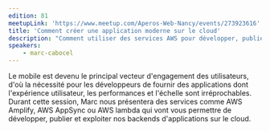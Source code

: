 ```yaml
---
edition: 81
meetupLink: 'https://www.meetup.com/Aperos-Web-Nancy/events/273923616'
title: 'Comment créer une application moderne sur le cloud'
description: "Comment utiliser des services AWS pour développer, publier et exploiter des backends d'applications sur le cloud."
speakers:
    - marc-cabocel
---
```


Le mobile est devenu le principal vecteur d'engagement des utilisateurs, d'où la nécessité pour les développeurs de fournir des applications dont l'expérience utilisateur, les performances et l'échelle sont irréprochables. Durant cette session, Marc nous présentera des services comme AWS Amplify, AWS AppSync ou AWS lambda qui vont vous permettre de développer, publier et exploiter nos backends d'applications sur le cloud.

